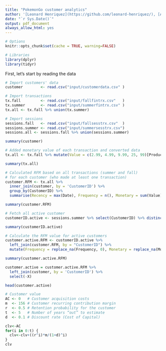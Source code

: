 ```yaml
---
title: "PokemonGo customer analytics"
author: '[Leonard Henriquez](https://github.com/leonard-henriquez/), [Adrien Lequiller](https://github.com/adrienlequiller) & [Eddy Ohayon](https://github.com/Eddoha55)'
date: "`r Sys.Date()`"
output: pdf_document
always_allow_html: yes
---
```


```r
# Options
knitr::opts_chunk$set(cache = TRUE, warning=FALSE)

# Libraries
library(dplyr)
library(tidyr)
```

First, let's start by reading the data
```r
# Import customers' data
customer        <- read.csv("input/customerdata.csv" )

# Import transactions
tx.fall         <- read.csv("input/fallfintrx.csv"   )
tx.summer       <- read.csv("input/summerfintrx.csv" )
tx.all <- tx.fall %>% union(tx.summer)

# Import sessions
sessions.fall   <- read.csv("input/fallsesstrx.csv"  )
sessions.summer <- read.csv("input/summersesstrx.csv")
sessions.all <- sessions.fall %>% union(sessions.summer)
```

```r
summary(customer)
```
```r
# Added monetary value of each transaction and converted data
tx.all <- tx.fall %>% mutate(Value = c(2.99, 4.99, 9.99, 25, 99)[ProductID], Date = as.Date(Date))

summary(tx.all)
```


```r
# Calculated RFM based on all transactions (summer and fall)
# for each customer (who made at least one transaction)
customer.RFM <- tx.all %>%
  inner_join(customer, by = 'CustomerID') %>%
  group_by(CustomerID) %>%
  summarise(Recency = max(Date), Frequency = n(), Monetary = sum(Value))

summary(customer.RFM)
```


```r
# Fetch all active customer
customerID.active <- sessions.summer %>% select(CustomerID) %>% distinct(CustomerID)

summary(customerID.active)
```

```r
# Calculate the RFM value for active customers
customer.active.RFM <- customerID.active %>%
  left_join(customer.RFM, by = "CustomerID") %>%
  mutate(Frequency = replace_na(Frequency, 0), Monetary = replace_na(Monetary, 0))

summary(customer.active.RFM)
```


```r
customer.active = customer.active.RFM %>%
  left_join(customer, by = 'CustomerID') %>%
  select(-X)

head(customer.active)
```


```r
# Customer value
AC <- 0   # Customer acquisition costs
m  <- 156 # Customer recurring contribution margin
r  <- 0.5 # Retention probability for the customer
t  <- 5   # Number of years “out” to estimate
d  <- 0.1 # Discount rate (Cost of Capital)

clv<-AC
for(i in 0:t) {
  clv<-clv+((r^i)*m/(1+d)^i)
}
clv
```

